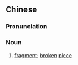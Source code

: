 {{also|残件}}
==Chinese==
{{zh-forms|s=残件}}

===Pronunciation===
{{zh-pron
|m=cánjiàn,er=y
|c=caan4 gin6-2
|cat=n
}}

===Noun===
{{zh-noun}}

# [[fragment]]; [[broken]] [[piece]]